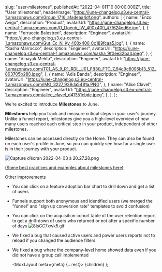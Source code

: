 
  slug: "user-milestones",
  publishedAt: "2022-04-01T10:00:00.000Z",
  title: "User milestones",
  headerImage:
    "https://june-changelog.s3.eu-central-1.amazonaws.com/Group_1716_afadeaa4df.png",
  authors: [
    {
      name: "Enzo Avigo",
      description: "Product",
      avatarUrl:
        "https://june-changelog.s3.eu-central-1.amazonaws.com/O_Doeqb_IW_400x400_47f624ed6e.jpg",
    },
    {
      name: "Ferruccio Balestreri",
      description: "Engineer",
      avatarUrl:
        "https://june-changelog.s3.eu-central-1.amazonaws.com/Gut_Ec_N_Ky_400x400_0c189fcaa5.jpg",
    },
    {
      name: "Sasha Marrocco",
      description: "Engineer",
      avatarUrl:
        "https://june-changelog.s3.eu-central-1.amazonaws.com/sasha_9f0ee32ba4.jpeg",
    },
    {
      name: "Vinayak Mehta",
      description: "Engineer",
      avatarUrl:
        "https://june-changelog.s3.eu-central-1.amazonaws.com/T01_AS_9_R1_RDL_U01_F830_FTC_7_94c9c8095b13_512_893705b288.jpeg",
    },
    {
      name: "Adis Banda",
      description: "Engineer",
      avatarUrl:
        "https://june-changelog.s3.eu-central-1.amazonaws.com/IMG_3227_939da5481a.PNG",
    },
    {
      name: "Alice Clavel",
      description: "Engineer",
      avatarUrl:
        "https://june-changelog.s3.eu-central-1.amazonaws.com/alice_clavel_d41351cbdc.jpeg",
    },
  ],
};

We're excited to introduce **Milestones** to June.

**Milestones** help you track and measure critical steps in your user's journey.
Unlike a funnel report, milestones give you a high-level overview of how many users reached each critical step in your product, independent of other milestones.

Milestones can be accessed directly on the Home. They can also be found on each user's profile in June, so you can quickly see how far a single user is in their journey with your product.

![Capture d’écran 2022-04-03 à 20.27.28.png](https://june-changelog.s3.eu-central-1.amazonaws.com/Capture_d_ecran_2022_04_03_a_20_27_28_9cd3466454.png)

[(Some best practices and examples about milestones here)](https://help.june.so/en/articles/6041231-milestones)

Other improvements

- You can click on a feature adoption bar chart to drill down and get a list of users
- Funnels support both anonymous and identified users (we merged the "funnel" and "sign up conversion rate" templates to avoid confusion)
- You can click on the acquisition cohort table of the user retention report to get a drill-down of users who returned or not after a specific number of days
  ![8lsGC7xwk5.gif](https://june-changelog.s3.eu-central-1.amazonaws.com/8ls_GC_7xwk5_cc82ab648f.gif)
- We fixed a bug that caused active users and power users reports not to reload if you changed the audience filters
- We fixed a bug where the company-level home showed data even if you did not have a group call implemented

  <MdxLayout meta={meta} {...rest}>
    {children}
  </MdxLayout>
);
